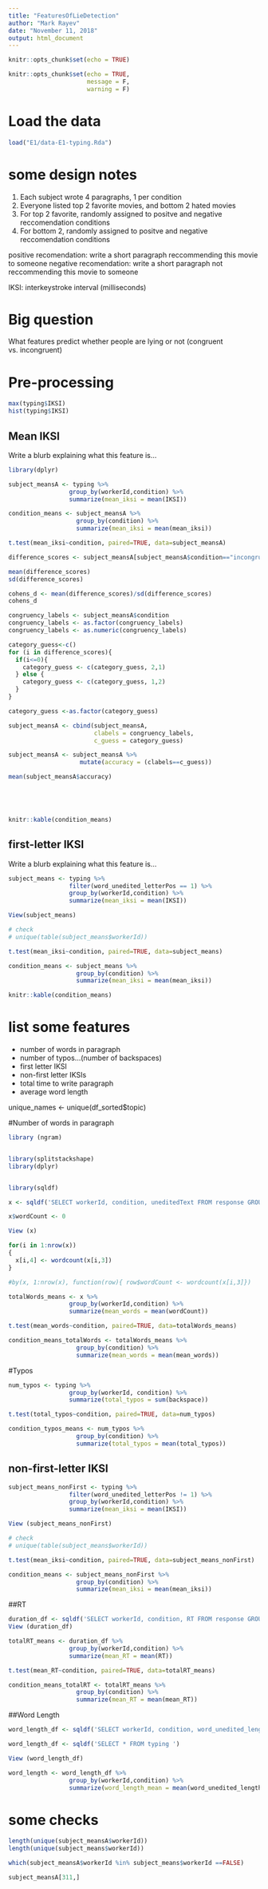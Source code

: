 ```yaml
---
title: "FeaturesOfLieDetection"
author: "Mark Rayev"
date: "November 11, 2018"
output: html_document
---
```


```r
knitr::opts_chunk$set(echo = TRUE)
```


```r
knitr::opts_chunk$set(echo = TRUE,
                      message = F,
                      warning = F)
```


# Load the data  

```r
load("E1/data-E1-typing.Rda")
```

# some design notes

1. Each subject wrote 4 paragraphs, 1 per condition
2. Everyone listed top 2 favorite movies, and bottom 2 hated movies
3. For top 2 favorite, randomly assigned to positve and negative reccomendation conditions
4. For bottom 2, randomly assigned to positve and negative reccomendation conditions

positive recomendation: write a short paragraph reccommending this movie to someone
negative recomendation: write a short paragraph not reccommending this movie to someone

IKSI: interkeystroke interval (milliseconds)

# Big question

What features predict whether people are lying or not (congruent vs. incongruent)

# Pre-processing

```r

max(typing$IKSI)
hist(typing$IKSI)
```


## Mean IKSI

Write a blurb explaining what this feature is...

```r
library(dplyr)

subject_meansA <- typing %>% 
                 group_by(workerId,condition) %>%
                 summarize(mean_iksi = mean(IKSI))

condition_means <- subject_meansA %>%
                   group_by(condition) %>%
                   summarize(mean_iksi = mean(mean_iksi))

t.test(mean_iksi~condition, paired=TRUE, data=subject_meansA)

difference_scores <- subject_meansA[subject_meansA$condition=="incongruent",]$mean_iksi - subject_meansA[subject_meansA$condition=="congruent",]$mean_iksi

mean(difference_scores)
sd(difference_scores)

cohens_d <- mean(difference_scores)/sd(difference_scores)
cohens_d

congruency_labels <- subject_meansA$condition
congruency_labels <- as.factor(congruency_labels)
congruency_labels <- as.numeric(congruency_labels)

category_guess<-c()
for (i in difference_scores){
  if(i<=0){
    category_guess <- c(category_guess, 2,1)
  } else {
    category_guess <- c(category_guess, 1,2)
  }
}

category_guess <-as.factor(category_guess)

subject_meansA <- cbind(subject_meansA, 
                        clabels = congruency_labels,
                        c_guess = category_guess)

subject_meansA <- subject_meansA %>%
                    mutate(accuracy = (clabels==c_guess))

mean(subject_meansA$accuracy)
  




knitr::kable(condition_means)

```


## first-letter IKSI

Write a blurb explaining what this feature is...

```r


subject_means <- typing %>% 
                 filter(word_unedited_letterPos == 1) %>%
                 group_by(workerId,condition) %>%
                 summarize(mean_iksi = mean(IKSI))

View(subject_means)

# check
# unique(table(subject_means$workerId))

t.test(mean_iksi~condition, paired=TRUE, data=subject_means)

condition_means <- subject_means %>%
                   group_by(condition) %>%
                   summarize(mean_iksi = mean(mean_iksi))

knitr::kable(condition_means)

```


# list some features

- number of words in paragraph
- number of typos...(number of backspaces)
- first letter IKSI
- non-first letter IKSIs
- total time to write paragraph
- average word length

unique_names <- unique(df_sorted$topic)


#Number of words in paragraph
```r
library (ngram)


library(splitstackshape)
library(dplyr)


library(sqldf)

x <- sqldf('SELECT workerId, condition, uneditedText FROM response GROUP BY workerId, condition, uneditedText ')

x$wordCount <- 0

View (x)

for(i in 1:nrow(x)) 
{
  x[i,4] <- wordcount(x[i,3])
}

#by(x, 1:nrow(x), function(row){ row$wordCount <- wordcount(x[i,3]})

totalWords_means <- x %>% 
                 group_by(workerId,condition) %>%
                 summarize(mean_words = mean(wordCount))

t.test(mean_words~condition, paired=TRUE, data=totalWords_means)

condition_means_totalWords <- totalWords_means %>%
                   group_by(condition) %>%
                   summarize(mean_words = mean(mean_words))
```
#Typos
```r
num_typos <- typing %>% 
                 group_by(workerId, condition) %>%
                 summarize(total_typos = sum(backspace))

t.test(total_typos~condition, paired=TRUE, data=num_typos)

condition_typos_means <- num_typos %>%
                   group_by(condition) %>%
                   summarize(total_typos = mean(total_typos))
```



## non-first-letter IKSI


```r


subject_means_nonFirst <- typing %>% 
                 filter(word_unedited_letterPos != 1) %>%
                 group_by(workerId,condition) %>%
                 summarize(mean_iksi = mean(IKSI))

View (subject_means_nonFirst)

# check
# unique(table(subject_means$workerId))

t.test(mean_iksi~condition, paired=TRUE, data=subject_means_nonFirst)

condition_means <- subject_means_nonFirst %>%
                   group_by(condition) %>%
                   summarize(mean_iksi = mean(mean_iksi))


```



##RT
```r
duration_df <- sqldf('SELECT workerId, condition, RT FROM response GROUP BY workerId, condition, RT ')
View (duration_df)

totalRT_means <- duration_df %>% 
                 group_by(workerId,condition) %>%
                 summarize(mean_RT = mean(RT))

t.test(mean_RT~condition, paired=TRUE, data=totalRT_means)

condition_means_totalRT <- totalRT_means %>%
                   group_by(condition) %>%
                   summarize(mean_RT = mean(mean_RT))

```


##Word Length
```r
word_length_df <- sqldf('SELECT workerId, condition, word_unedited_length FROM typing GROUP BY workerId, condition, word_unedited_length ')

word_length_df <- sqldf('SELECT * FROM typing ')

View (word_length_df)

word_length <- word_length_df %>% 
                 group_by(workerId,condition) %>%
                 summarize(word_length_mean = mean(word_unedited_length))


```



# some checks
```r


length(unique(subject_meansA$workerId))
length(unique(subject_means$workerId))

which(subject_meansA$workerId %in% subject_means$workerId ==FALSE)

subject_meansA[311,]



```















